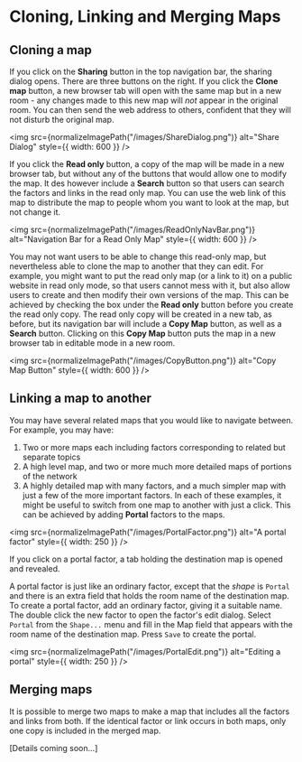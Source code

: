 # Cloning, Linking and Merging Maps


## Cloning a map

If you click on the **Sharing** button in the top navigation bar, the sharing dialog opens. There are three buttons on the right. If you click the **Clone map** button, a new browser tab will open with the same map but in a new room - any changes made to this new map will _not_ appear in the original room. You can then send the web address to others, confident that they will not disturb the original map.

<img
	src={normalizeImagePath("/images/ShareDialog.png")}
	alt="Share Dialog"
	style={{ width: 600 }}
/>

If you click the **Read only** button, a copy of the map will be made in a new browser tab, but without any of the buttons that would allow one to modify the map. It des however include a **Search** button so that users can search the factors and links in the read only map. You can use the web link of this map to distribute the map to people whom you want to look at the map, but not change it.

<img
	src={normalizeImagePath("/images/ReadOnlyNavBar.png")}
	alt="Navigation Bar for a Read Only Map"
	style={{ width: 600 }}
/>

You may not want users to be able to change this read-only map, but nevertheless able to clone the map to another that they can edit. For example, you might want to put the read only map (or a link to it) on a public website in read only mode, so that users cannot mess with it, but also allow users to create and then modify their own versions of the map. This can be achieved by checking the box under the **Read only** button before you create the read only copy. The read only copy will be created in a new tab, as before, but its navigation bar will include a **Copy Map** button, as well as a **Search** button. Clicking on this **Copy Map** button puts the map in a new browser tab in editable mode in a new room.

<img
	src={normalizeImagePath("/images/CopyButton.png")}
	alt="Copy Map Button"
	style={{ width: 600 }}
/>

## Linking a map to another

You may have several related maps that you would like to navigate between. For example, you may have:

1. Two or more maps each including factors corresponding to related but separate topics
1. A high level map, and two or more much more detailed maps of portions of the network
1. A highly detailed map with many factors, and a much simpler map with just a few of the more important factors.
   In each of these examples, it might be useful to switch from one map to another with just a click. This can be achieved by adding **Portal** factors to the maps.

<img
	src={normalizeImagePath("/images/PortalFactor.png")}
	alt="A portal factor"
	style={{ width: 250 }}
/>

If you click on a portal factor, a tab holding the destination map is opened and revealed.

A portal factor is just like an ordinary factor, except that the _shape_ is `Portal` and there is an extra field that holds the room name of the destination map. To create a portal factor, add an ordinary factor, giving it a suitable name. The double click the new factor to open the factor's edit dialog. Select `Portal` from the `Shape...` menu and fill in the Map field that appears with the room name of the destination map. Press `Save` to create the portal.

<img
	src={normalizeImagePath("/images/PortalEdit.png")}
	alt="Editing a portal"
	style={{ width: 250 }}
/>

## Merging maps

It is possible to merge two maps to make a map that includes all the factors and links from both. If the identical factor or link occurs in both maps, only one copy is included in the merged map.

[Details coming soon...]
